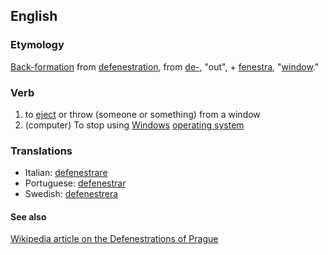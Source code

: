 ==English==

===Etymology===
[[back-formation|Back-formation]] from [[defenestration]], from {{L.}} [[de-]], "out", + [[fenestra]], "[[window]]."

===Verb===
# to [[eject]] or throw (someone or something) from a window
# (computer) To stop using [[Windows]] [[operating system]]

=== Translations ===
*Italian: [[defenestrare]]
*Portuguese: [[defenestrar]]
*Swedish: [[defenestrera]]


====See also====
[[Wikipedia:Defenestrations of Prague|Wikipedia article on the Defenestrations of Prague]]